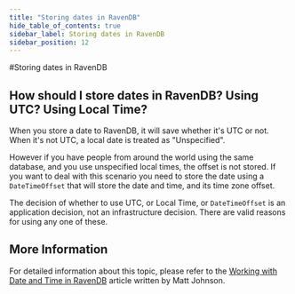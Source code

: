 ```yaml
---
title: "Storing dates in RavenDB"
hide_table_of_contents: true
sidebar_label: Storing dates in RavenDB
sidebar_position: 12
---
```



#Storing dates in RavenDB

## How should I store dates in RavenDB? Using UTC? Using Local Time?
When you store a date to RavenDB, it will save whether it's UTC or not.  When it's not UTC, a local date is treated as "Unspecified".
  
However if you have people from around the world using the same database, and you use unspecified local times, the offset is not stored. If you want to deal with this scenario you need to store the date using a `DateTimeOffset` that will store the date and time, and its time zone offset.

The decision of whether to use UTC, or Local Time, or `DateTimeOffset` is an application decision, not an infrastructure decision.  There are valid reasons for using any one of these.

## More Information
For detailed information about this topic, please refer to the [Working with Date and Time in RavenDB](https://codeofmatt.com/date-and-time-in-ravendb/) article written by Matt Johnson.